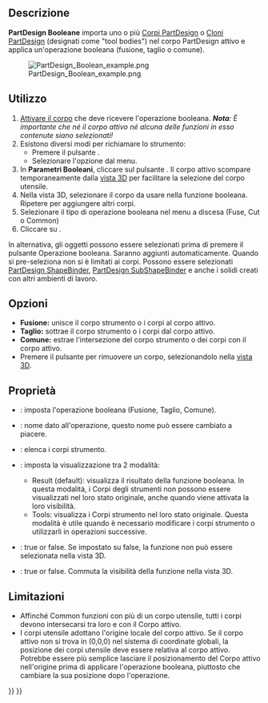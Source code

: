 <languages/>

{{Docnav/it
|[[PartDesign_SubtractiveWedge/it|Cuneo sottrattivo]]
|[[PartDesign_Fillet/it|Raccordo]]
|[[PartDesign_Workbench/it|PartDesign]]
|IconL=PartDesign_SubtractiveWedge.svg
|IconR=PartDesign_Fillet.svg
|IconC=Workbench_PartDesign.svg
}}

{{GuiCommand/it
|Name=PartDesign Boolean
|Name/it=Operazione booleana
|MenuLocation=Part Design → Operazione booleana
|Workbenches=[[PartDesign_Workbench/it|PartDesign]]
|Version=0.17
}}

<span id="Description"></span>
==Descrizione==

'''PartDesign Booleane''' importa uno o più [[PartDesign_Body|Corpi PartDesign]] o [[PartDesign_Clone|Cloni PartDesign]] (designati come "tool bodies") nel corpo PartDesign attivo e applica un'operazione booleana (fusione, taglio o comune).

[[File:PartDesign_Boolean_example.png|none]]

{{Caption|A sinistra il corpo attivo (A) con i corpi utensile (B) e (C); a destra il risultato dopo un taglio booleano.}}

<span id="Usage"></span>
==Utilizzo==

# [[PartDesign_Body/it#Stato_attivo|Attivare il corpo]] che deve ricevere l'operazione booleana. '''''Nota''': È importante che né il corpo attivo né alcuna delle funzioni in esso contenute siano selezionati!''
# Esistono diversi modi per richiamare lo strumento:
#* Premere il pulsante {{Button|[[Image:PartDesign_Boolean.svg|16px]] [[PartDesign_Boolean|Operazione Booleana]]}}.
#* Selezionare l'opzione {{MenuCommand|Part Design → [[Image:PartDesign_Boolean.svg|16px]] Operazione booleana}} dal menu.
# In '''Parametri Booleani''', cliccare sul pulsante {{Button|Aggiungi corpo}}. Il corpo attivo scompare temporaneamente dalla [[3D_view/it|vista 3D]] per facilitare la selezione del corpo utensile.
# Nella vista 3D, selezionare il corpo da usare nella funzione booleana. Ripetere per aggiungere altri corpi.
# Selezionare il tipo di operazione booleana nel menu a discesa (Fuse, Cut o Common)
# Cliccare su {{Button|OK}}.

In alternativa, gli oggetti possono essere selezionati prima di premere il pulsante Operazione booleana. Saranno aggiunti automaticamente. Quando si pre-seleziona non si è limitati ai corpi. Possono essere selezionati [[PartDesign_ShapeBinder/it|PartDesign ShapeBinder]], [[PartDesign_SubShapeBinder/it|PartDesign SubShapeBinder]] e anche i solidi creati con altri ambienti di lavoro.

<span id="Options"></span>
== Opzioni ==

* '''Fusione:''' unisce il corpo strumento o i corpi al corpo attivo.
* '''Taglio:''' sottrae il corpo strumento o i corpi dal corpo attivo.
* '''Comune:''' estrae l'intersezione del corpo strumento o dei corpi con il corpo attivo.
* Premere il pulsante {{Button|Rimuovi corpo}} per rimuovere un corpo, selezionandolo nella [[3D_view/it|vista 3D]].

<span id="Properties"></span>
== Proprietà ==

* {{PropertyData|Type}}: imposta l'operazione booleana (Fusione, Taglio, Comune).
* {{PropertyData|Label}}: nome dato all'operazione, questo nome può essere cambiato a piacere.
* {{PropertyData|Group}}: elenca i corpi strumento.
* {{PropertyView|Display}}: imposta la visualizzazione tra 2 modalità:
** Result (default): visualizza il risultato della funzione booleana. In questa modalità, i Corpi degli strumenti non possono essere visualizzati nel loro stato originale, anche quando viene attivata la loro visibilità.
** Tools: visualizza i Corpi strumento nel loro stato originale. Questa modalità è utile quando è necessario modificare i corpi strumento o utilizzarli in operazioni successive.
* {{PropertyView|Selectable}}: true or false. Se impostato su false, la funzione non può essere selezionata nella vista 3D.
* {{PropertyView|Visibility}}: true or false. Commuta la visibilità della funzione nella vista 3D.

<span id="Limitations"></span>
==Limitazioni==

* Affinché Common funzioni con più di un corpo utensile, tutti i corpi devono intersecarsi tra loro e con il Corpo attivo.
* I corpi utensile adottano l'origine locale del corpo attivo. Se il corpo attivo non si trova in (0,0,0) nel sistema di coordinate globali, la posizione dei corpi utensile deve essere relativa al corpo attivo. Potrebbe essere più semplice lasciare il posizionamento del Corpo attivo nell'origine prima di applicare l'operazione booleana, piuttosto che cambiare la sua posizione dopo l'operazione.


{{Docnav/it
|[[PartDesign_SubtractiveWedge/it|Cuneo sottrattivo]]
|[[PartDesign_Fillet/it|Raccordo]]
|[[PartDesign_Workbench/it|PartDesign]]
|IconL=PartDesign_SubtractiveWedge.svg
|IconR=PartDesign_Fillet.svg
|IconC=Workbench_PartDesign.svg
}}

{{PartDesign Tools navi{{#translation:}}}}
{{Userdocnavi{{#translation:}}}}